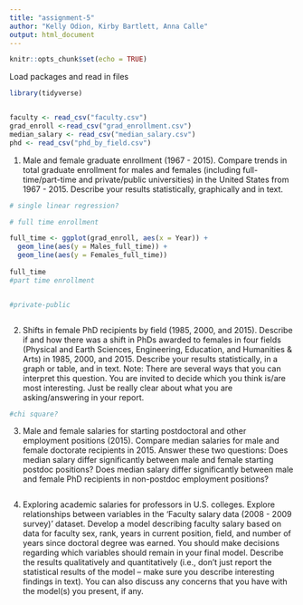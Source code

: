 ```yaml
---
title: "assignment-5"
author: "Kelly Odion, Kirby Bartlett, Anna Calle"
output: html_document
---
```


```r
knitr::opts_chunk$set(echo = TRUE)
```

Load packages and read in files
```r
library(tidyverse)


faculty <- read_csv("faculty.csv")
grad_enroll <-read_csv("grad_enrollment.csv")
median_salary <- read_csv("median_salary.csv")
phd <- read_csv("phd_by_field.csv")


```



1) Male and female graduate enrollment (1967 - 2015). Compare trends in total graduate enrollment
for males and females (including full-time/part-time and private/public universities) in the United
States from 1967 - 2015. Describe your results statistically, graphically and in text.
```r
# single linear regression?

# full time enrollment 

full_time <- ggplot(grad_enroll, aes(x = Year)) +
  geom_line(aes(y = Males_full_time)) +
  geom_line(aes(y = Females_full_time))
                      
full_time
#part time enrollment 


#private-public 



```

2) Shifts in female PhD recipients by field (1985, 2000, and 2015). Describe if and how there was
a shift in PhDs awarded to females in four fields (Physical and Earth Sciences, Engineering, Education,
and Humanities & Arts) in 1985, 2000, and 2015. Describe your results statistically, in a graph or table,
and in text. Note: There are several ways that you can interpret this question. You are invited to decide
which you think is/are most interesting. Just be really clear about what you are asking/answering in
your report.
```r
#chi square? 
```

3) Male and female salaries for starting postdoctoral and other employment positions (2015).
Compare median salaries for male and female doctorate recipients in 2015. Answer these two questions:
Does median salary differ significantly between male and female starting postdoc positions? Does
median salary differ significantly between male and female PhD recipients in non-postdoc employment
positions?
```r

```

4) Exploring academic salaries for professors in U.S. colleges. Explore relationships between
variables in the ‘Faculty salary data (2008 - 2009 survey)’ dataset. Develop a model describing faculty
salary based on data for faculty sex, rank, years in current position, field, and number of years since
doctoral degree was earned. You should make decisions regarding which variables should remain in your
final model. Describe the results qualitatively and quantitatively (i.e., don’t just report the statistical
results of the model – make sure you describe interesting findings in text). You can also discuss any
concerns that you have with the model(s) you present, if any.
```r

```

